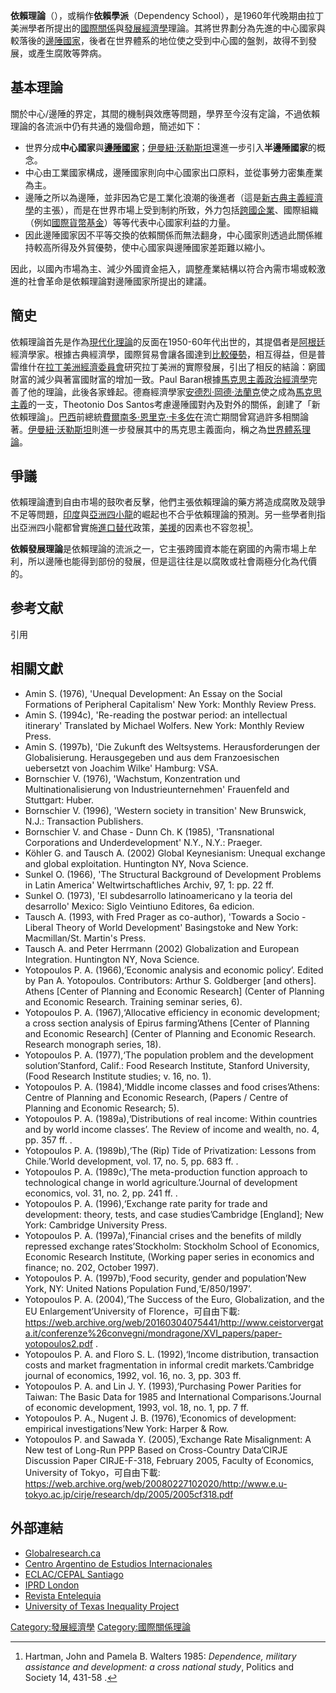 
'''依賴理論'''（{{lang-en|Dependency Theory}}），或稱作'''依賴學派'''（Dependency School），是1960年代晚期由拉丁美洲學者所提出的[[國際關係|國際關係]]與[[發展經濟學|發展經濟學]]理論。其將世界劃分為先進的中心國家與較落後的[[邊陲國家|邊陲國家]]，後者在世界體系的地位使之受到中心國的盤剝，故得不到發展，或產生腐敗等弊病。

== 基本理論==
關於中心/邊陲的界定，其間的機制與效應等問題，學界至今沒有定論，不過依賴理論的各流派中仍有共通的幾個命題，簡述如下：

* 世界分成'''中心國家'''與'''[[邊陲國家|邊陲國家]]'''；[[伊曼紐·沃勒斯坦|伊曼紐·沃勒斯坦]]還進一步引入'''半邊陲國家'''的概念。
* 中心由工業國家構成，邊陲國家則向中心國家出口原料，並從事勞力密集產業為主。
* 邊陲之所以為邊陲，並非因為它是工業化浪潮的後進者（這是[[新古典主義經濟學|新古典主義經濟學]]的主張），而是在世界市場上受到制約所致，外力包括[[跨國企業|跨國企業]]、國際組織（例如[[國際貨幣基金|國際貨幣基金]]）等等代表中心國家利益的力量。
* 因此邊陲國家因不平等交換的依賴關係而無法翻身，中心國家則透過此關係維持較高所得及外貿優勢，使中心國家與邊陲國家差距難以縮小。

因此，以國內市場為主、減少外國資金挹入，調整產業結構以符合內需市場或較激進的社會革命是依賴理論對邊陲國家所提出的建議。

== 簡史 ==
依賴理論首先是作為[[現代化理論|現代化理論]]的反面在1950-60年代出世的，其提倡者是[[阿根廷|阿根廷]]經濟學家{{le|劳尔·普雷维什|Raúl Prebisch}}。根據古典經濟學，國際貿易會讓各國達到[[比較優勢|比較優勢]]，相互得益，但是普雷维什在[[聯合國拉丁美洲和加勒比經濟委員會|拉丁美洲經濟委員會]]研究拉丁美洲的實際發展，引出了相反的結論：窮國財富的減少與著富國財富的增加一致。Paul Baran根據[[馬克思主義政治經濟學|馬克思主義政治經濟學]]完善了他的理論，此後各家蜂起。德裔經濟學家[[安德烈·岡德·法蘭克|安德烈·岡德·法蘭克]]使之成為[[馬克思主義|馬克思主義]]的一支，Theotonio Dos Santos考慮邊陲國對內及對外的關係，創建了「新依賴理論」。[[巴西|巴西]]前總統[[費爾南多·恩里克·卡多佐|費爾南多·恩里克·卡多佐]]在流亡期間曾寫過許多相關論著。[[伊曼紐·沃勒斯坦|伊曼紐·沃勒斯坦]]則進一步發展其中的馬克思主義面向，稱之為[[世界體系理論|世界體系理論]]。

== 爭議 ==
依賴理論遭到自由市場的鼓吹者反擊，他們主張依賴理論的藥方將造成腐敗及競爭不足等問題，[[印度|印度]]與[[亞洲四小龍|亞洲四小龍]]的崛起也不合乎依賴理論的預測。另一些學者則指出亞洲四小龍都曾實施[[進口替代|進口替代]]政策，[[美援|美援]]的因素也不容忽視<ref>Hartman, John and Pamela B. Walters 1985: ''Dependence, military assistance and development: a cross national study'', Politics and Society 14, 431-58 .</ref>。

'''依賴發展理論'''是依賴理論的流派之一，它主張跨國資本能在窮國的內需市場上牟利，所以邊陲也能得到部份的發展，但是這往往是以腐敗或社會兩極分化為代價的。

== 参考文献 ==
; 引用
{{Reflist}}

== 相關文獻 ==
* Amin S. (1976), 'Unequal Development: An Essay on the Social Formations of Peripheral Capitalism' New York: Monthly Review Press.
* Amin S. (1994c), 'Re-reading the postwar period: an intellectual itinerary' Translated by Michael Wolfers. New York: Monthly Review Press.
* Amin S. (1997b), 'Die Zukunft des Weltsystems. Herausforderungen der Globalisierung. Herausgegeben und aus dem Franzoesischen uebersetzt von Joachim Wilke' Hamburg: VSA.
* Bornschier V. (1976), 'Wachstum, Konzentration und Multinationalisierung von Industrieunternehmen' Frauenfeld and Stuttgart: Huber.
* Bornschier V. (1996), 'Western society in transition' New Brunswick, N.J.: Transaction Publishers.
* Bornschier V. and Chase - Dunn Ch. K (1985), 'Transnational Corporations and Underdevelopment' N.Y., N.Y.: Praeger.
* Köhler G. and Tausch A. (2002) Global Keynesianism: Unequal exchange and global exploitation. Huntington NY, Nova Science.
* Sunkel O. (1966), 'The Structural Background of Development Problems in Latin America' Weltwirtschaftliches Archiv, 97, 1: pp. 22 ff.
* Sunkel O. (1973), 'El subdesarrollo latinoamericano y la teoria del desarrollo' Mexico: Siglo Veintiuno Editores, 6a edicion.
* Tausch A. (1993, with Fred Prager as co-author), 'Towards a Socio - Liberal Theory of World Development' Basingstoke and New York: Macmillan/St. Martin's Press.
* Tausch A. and Peter Herrmann (2002) Globalization and European Integration. Huntington NY, Nova Science.
* Yotopoulos P. A. (1966),‘Economic analysis and economic policy’. Edited by Pan A. Yotopoulos. Contributors: Arthur S. Goldberger [and others]. Athens [Center of Planning and Economic Research] (Center of Planning and Economic Research. Training seminar series, 6).
* Yotopoulos P. A. (1967),‘Allocative efficiency in economic development; a cross section analysis of Epirus farming’Athens [Center of Planning and Economic Research] (Center of Planning and Economic Research. Research monograph series, 18).
* Yotopoulos P. A. (1977),‘The population problem and the development solution’Stanford, Calif.: Food Research Institute, Stanford University, (Food Research Institute studies; v. 16, no. 1).
* Yotopoulos P. A. (1984),‘Middle income classes and food crises’Athens: Centre of Planning and Economic Research, (Papers / Centre of Planning and Economic Research; 5).
* Yotopoulos P. A. (1989a),‘Distributions of real income: Within countries and by world income classes’. The Review of income and wealth, no. 4, pp. 357 ff. .
* Yotopoulos P. A. (1989b),‘The (Rip) Tide of Privatization: Lessons from Chile.’World development, vol. 17, no. 5, pp. 683 ff. .
* Yotopoulos P. A. (1989c),‘The meta-production function approach to technological change in world agriculture.’Journal of development economics, vol. 31, no. 2, pp. 241 ff. .
* Yotopoulos P. A. (1996),‘Exchange rate parity for trade and development: theory, tests, and case studies’Cambridge [England]; New York: Cambridge University Press.
* Yotopoulos P. A. (1997a),‘Financial crises and the benefits of mildly repressed exchange rates’Stockholm: Stockholm School of Economics, Economic Research Institute, (Working paper series in economics and finance; no. 202, October 1997).
* Yotopoulos P. A. (1997b),‘Food security, gender and population’New York, NY: United Nations Population Fund,‘E/850/1997’.
* Yotopoulos P. A. (2004),‘The Success of the Euro, Globalization, and the EU Enlargement’University of Florence，可自由下載: https://web.archive.org/web/20160304075441/http://www.ceistorvergata.it/conferenze%26convegni/mondragone/XVI_papers/paper-yotopoulos2.pdf .
* Yotopoulos P. A. and Floro S. L. (1992),‘Income distribution, transaction costs and market fragmentation in informal credit markets.’Cambridge journal of economics, 1992, vol. 16, no. 3, pp. 303 ff.
* Yotopoulos P. A. and Lin J. Y. (1993),‘Purchasing Power Parities for Taiwan: The Basic Data for 1985 and International Comparisons.’Journal of economic development, 1993, vol. 18, no. 1, pp. 7 ff.
* Yotopoulos P. A., Nugent J. B. (1976),‘Economics of development: empirical investigations’New York: Harper & Row.
* Yotopoulos P. and Sawada Y. (2005),‘Exchange Rate Misalignment: A New test of Long-Run PPP Based on Cross-Country Data’CIRJE Discussion Paper CIRJE-F-318, February 2005, Faculty of Economics, University of Tokyo，可自由下載: https://web.archive.org/web/20080227102020/http://www.e.u-tokyo.ac.jp/cirje/research/dp/2005/2005cf318.pdf

== 外部連結 ==
* [https://web.archive.org/web/20080526205912/http://globalresearch.ca/ Globalresearch.ca]
* [https://web.archive.org/web/20091217071234/http://www.caei.com.ar/en/home.htm Centro Argentino de Estudios Internacionales]
* [https://web.archive.org/web/20120308123044/http://www.eclac.org/default.asp?idioma=IN ECLAC/CEPAL Santiago]
* [https://web.archive.org/web/20080404041231/http://www.globalcrisis.org.uk/ IPRD London]
* [https://web.archive.org/web/20100329141844/http://www.eumed.net/entelequia/en.index.php Revista Entelequia]
* [http://utip.gov.utexas.edu/ University of Texas Inequality Project] {{Wayback|url=http://utip.gov.utexas.edu/ |date=20081223030228 }}

[[Category:發展經濟學|Category:發展經濟學]]
[[Category:國際關係理論|Category:國際關係理論]]

{{國際關係理論}}